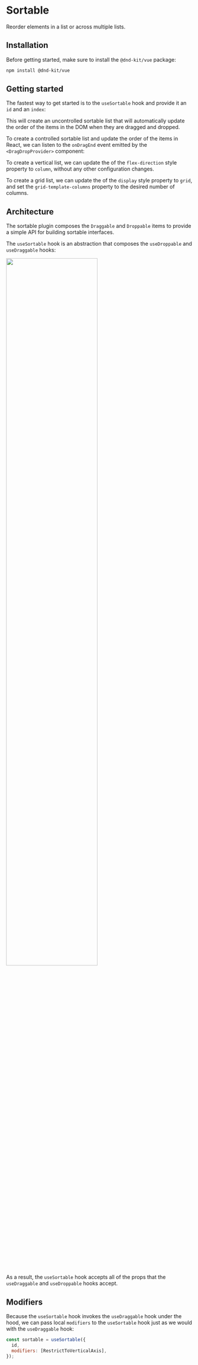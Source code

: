 
# Sortable

Reorder elements in a list or across multiple lists.

<Preview of={Hero} hero />

## Installation

Before getting started, make sure to install the `@dnd-kit/vue` package:

```bash
npm install @dnd-kit/vue
```

## Getting started

The fastest way to get started is to the `useSortable` hook and provide it an `id` and an `index`:
<Preview code={UncontrolledExampleSource}>
  <UncontrolledExample />
</Preview>

This will create an uncontrolled sortable list that will automatically update the order of the items in the DOM when they are dragged and dropped.

To create a controlled sortable list and update the order of the items in React, we can listen to the `onDragEnd` event emitted by the `<DragDropProvider>` component:
<Preview code={ControlledExampleSource}>
  <Example />
</Preview>

To create a vertical list, we can update the of the `flex-direction` style property to `column`, without any other configuration changes.

<Preview>
  <Example style={{display: 'inline-flex', flexDirection: 'column', gap: 20}} />
</Preview>

To create a grid list, we can update the of the `display` style property to `grid`, and set the `grid-template-columns` property to the desired number of columns.

<Preview>
  <Example
    style={{
      display: 'grid',
      gridTemplateColumns: 'repeat(2, 150px)',
      gridAutoRows: '150px',
      gap: 20,
    }}
  />
</Preview>

## Architecture

The sortable plugin composes the `Draggable` and `Droppable` items to provide a simple API for building sortable interfaces.

The `useSortable` hook is an abstraction that composes the `useDroppable` and `useDraggable` hooks:

<img src={image} width="70%" />

As a result, the `useSortable` hook accepts all of the props that the `useDraggable` and `useDroppable` hooks accept.

## Modifiers

Because the `useSortable` hook invokes the `useDraggable` hook under the hood, we can pass local `modifiers` to the `useSortable` hook just as we would with the `useDraggable` hook:

```jsx
const sortable = useSortable({
  id,
  modifiers: [RestrictToVerticalAxis],
});
```
